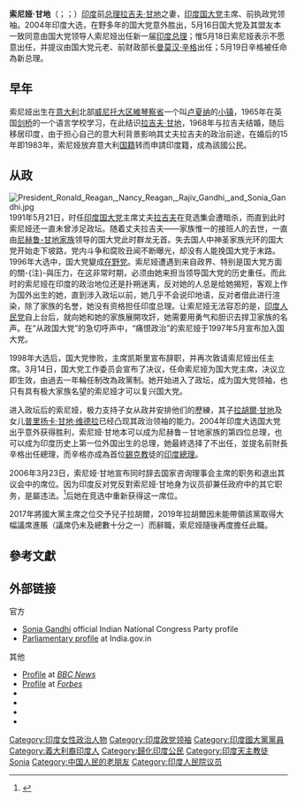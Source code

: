 {{noteTA
|T = zh-hans:索尼娅·甘地; zh-hant:桑妮雅·甘地;
|1 = zh-hans:索尼娅; zh-hant:桑妮雅;
}}

{{otheruses|subject=拉吉夫·甘地的妻子|other=其他「甘地」|甘地 (消歧義)}}

{{Infobox officeholder
|birth_name=Edvige Antonia Albina Màino
|name         = 索尼娅·甘地<br />Sonia Gandhi
|image        = Sonia_Gandhi_(cropped).jpg
|office       = [[印度国民大会党|印度国民大会党]]主席
|term_start   = 2019年8月10日
|term_end = 
|predecessor  = [[拉胡爾·甘地|拉胡爾·甘地]]
|successor    = 
|term_start1  = 1998年3月14日
|term_end1    = 2017年12月16日
|predecessor1 = Sitaram Kesri
|successor1   = [[拉胡爾·甘地|拉胡爾·甘地]]
|office2      = [[联合进步联盟|联合进步联盟]]主席
|term_start2  = 2004年5月6日
|term_end2    =
|predecessor2 = 首任
|successor2   = 
|office3      = [[人民院_(印度)|印度人民院]]議員
|term_start3  = 2004年5月17日
|term_end3    = 
|predecessor3 = Satish Sharma
|successor3   =
|term_start4  = 1999年10月10日
|term_end4    = 2004年5月17日
|predecessor4 = Sanjay Singh
|successor4   = [[拉胡爾·甘地|拉胡爾·甘地]]
|office5      = {{Link-en|國家顧問委員會|National Advisory Council}}主席
|term_start5   = 2010年3月29日
|term_end5     = 2014年5月25日
|predecessor5  = 復設（本人）
|successor5    = 職位再度廢除
|primeminister5= [[曼莫汉·辛格|曼莫汉·辛格]]
|term_start6  = 2004年6月4日
|term_end6    = 2006年3月23日
|predecessor6 = 首任
|successor6   = 職位廢除
|primeminister6= [[曼莫汉·辛格|曼莫汉·辛格]]
|office7      = {{le|反對黨領袖 (印度)|Leader of the Opposition (India)|反對黨領袖}}
|term_start7  = 1998年3月19日
|term_end7    = 2004年5月22日
|predecessor7 = Sharad Pawar
|successor7   = L. K. Advani
|birth_date   = {{birth date and age|1946|12|9|df=y}}
|birth_place  = {{ITA}}[[維琴察省|維琴察省]][[卢夏纳|卢夏纳]]
|death_date   = 
|death_place  = 
|party        = [[印度国民大会党|印度国民大会党]]
| citizenship = {{ITA}}{{small|（1946年－1983年）}}<br />{{IND}}{{small|（1983年至今）}}
|religion     = 
|alma mater   =   
|otherparty   = 
|spouse       = {{marriage|[[拉吉夫·甘地|拉吉夫·甘地]]|1969|1991|end=遇刺身亡}}
|children     = [[拉胡爾·甘地|拉胡爾·甘地]]<br />[[普里揚卡·甘地|普里揚卡·甘地]]
|residence    = {{IND}}[[新德里|新德里]][[人民大道_(新德里)|人民大道10號]]
| website     = {{URL|http://inc.in/organisation/our-president-smt-sonia-gandhi|Sonia Gandhi}}
}}

'''索尼娅·甘地'''（{{lang-hi|'''सोनिया गांधी'''}}；{{lang-en|'''Sonia Gandhi'''}}；{{bd|1946年|12月9日|catIdx=Gandhi}}）[[印度|印度]]前[[印度总理|总理]][[拉吉夫·甘地|拉吉夫·甘地]]之妻，[[印度国大党|印度国大党]]主席、前执政党领袖。2004年印度大选，在野多年的国大党意外胜出，5月16日国大党及其盟友本一致同意由国大党领导人索尼娅出任新一届[[印度总理|印度总理]]；惟5月18日索尼娅表示不愿意出任，并提议由国大党元老、前财政部长[[曼莫汉·辛格|曼莫汉·辛格]]出任；5月19日辛格被任命為新总理。

== 早年 ==
索尼娅出生在[[意大利|意大利]]北部[[威尼托大区|威尼托大区]][[維琴察省|維琴察省]]一个叫[[卢夏纳|卢夏纳]]的[[市镇_(意大利)|小镇]]，1965年在英国[[剑桥|剑桥]]的一个语言学校学习，在此结识[[拉吉夫·甘地|拉吉夫·甘地]]，1968年与拉吉夫结婚，随后移居印度，由于担心自己的意大利背景影响其丈夫拉吉夫的政治前途，在婚后的15年即1983年，索尼娅放弃意大利[[国籍|国籍]]转而申請印度籍，成為該國公民。

== 从政 ==
[[File:President_Ronald_Reagan,_Nancy_Reagan,_Rajiv_Gandhi,_and_Sonia_Gandhi.jpg|thumb]]
1991年5月21日，时任[[印度国大党|印度国大党]]主席丈夫[[拉吉夫·甘地|拉吉夫]]在竞选集会遭暗杀，而直到此时索尼娅还一直未曾涉足政坛。随着丈夫拉吉夫――家族惟一的接班人的去世，一直由[[尼赫鲁-甘地家族|尼赫鲁-甘地家族]]领导的国大党此时群龙无首。失去国人中神圣家族光环的国大党开始走下坡路，党内斗争和腐败丑闻不断曝光，却没有人能挽国大党于末路。1996年大选中，国大党變成[[在野党|在野党]]。索尼娅遭遇到来自政界、特别是国大党方面的關-{注}-與压力，在这非常时期，必须由她来担当领导国大党的历史重任。而此时的索尼娅在印度的政治地位还是扑朔迷离，反对她的人总是给她揭短，客观上作为国外出生的她，直到涉入政坛以前，她几乎不会说印地语，反对者借此进行渲染，除了家族的名誉，她没有资格担任印度总理。让索尼娅无法容忍的是，[[印度人民党|印度人民党]]自上台后，就向她和她的家族展開攻訐，她需要用勇气和胆识去捍卫家族的名声。在“从政国大党”的急切呼声中，“痛恨政治”的索尼娅于1997年5月宣布加入国大党。

1998年大选后，国大党惨败，主席凯斯里宣布辞职，并再次敦请索尼娅出任主席。3月14日，国大党工作委员会宣布了决议，任命索尼娅为国大党主席，决议立即生效，由過去一年輪任制改為政黨制。她开始进入了政坛，成为国大党领袖，也只有具有极大家族名望的索尼娅才可以复兴国大党。

进入政坛后的索尼娅，极力支持子女从政并安排他们的歷練，其子[[拉胡爾·甘地|拉胡爾·甘地]]及女儿[[普里扬卡·甘地·维德拉|普里扬卡·甘地·维德拉]]已经凸现其政治领袖的能力。2004年印度大选国大党出乎意外获得胜利，索尼娅·甘地本可以成为尼赫鲁－甘地家族的第四位总理，也可以成为印度历史上第一位外国出生的总理，她最終选择了不出任，並提名前財長辛格出任總理，而辛格亦成為首位[[錫克教|錫克教]]徒的[[印度總理|印度總理]]。

2006年3月23日，索尼娅·甘地宣布同时辞去国家咨询理事会主席的职务和退出其议会中的席位。因为印度反对党反對索尼娅·甘地身为议员卻兼任政府中的其它职务，是屬违法。<ref>{{Cite web |url=http://news.xinhuanet.com/world/2006-03/25/content_4343831.htm |title=澳报：索尼亚·甘地辞职背后的印度两大家族恩怨 |accessdate=2006-03-25 |archive-date=2011-05-01 |archive-url=https://web.archive.org/web/20110501181320/http://news.xinhuanet.com/world/2006-03/25/content_4343831.htm |dead-url=no }}</ref>后她在竞选中重新获得这一席位。

2017年將國大黨主席之位交予兒子拉胡爾，2019年拉胡爾因未能帶領該黨取得大幅議席進賬（議席仍未及總數十分之一）而辭職，索尼娅隨後再度擔任此職。

==參考文獻==
{{reflist}}

==外部链接==
; 官方
* [https://web.archive.org/web/20120116234052/http://www.congress.org.in/new/aicc-president-bio.php Sonia Gandhi] official Indian National Congress Party profile
* [http://india.gov.in/govt/loksabhampbiodata.php?mpcode=130 Parliamentary profile] {{Wayback|url=http://india.gov.in/govt/loksabhampbiodata.php?mpcode=130 |date=20121009173700 }} at India.gov.in

; 其他
{{Commons category|Sonia Gandhi}}
* [http://www.bbc.co.uk/news/world-south-asia-14418111 Profile] {{Wayback|url=http://www.bbc.co.uk/news/world-south-asia-14418111 |date=20191002233231 }} at ''[[BBC_News|BBC News]]''
* [http://www.forbes.com/profile/sonia-gandhi Profile]{{Wayback|url=http://www.forbes.com/profile/sonia-gandhi |date=20101106203529 }} at ''[[Forbes|Forbes]]''
* {{NYTtopic|people/g/sonia_gandhi}}
* {{Guardiantopic|world/sonia-gandhi}}
* {{IMDb name|1385114}}
* {{Worldcat id|id=lccn-nr90-12454}}

{{Authority control}}
{{DEFAULTSORT:Gandhi, Sonia}}
[[Category:印度女性政治人物|Category:印度女性政治人物]]
[[Category:印度政党领袖|Category:印度政党领袖]]
[[Category:印度國大黨黨員|Category:印度國大黨黨員]]
[[Category:義大利裔印度人|Category:義大利裔印度人]]
[[Category:歸化印度公民|Category:歸化印度公民]]
[[Category:印度天主教徒|Category:印度天主教徒]]
[[Category:尼赫魯-甘地家族|Sonia]]
[[Category:中国人民的老朋友|Category:中国人民的老朋友]]
[[Category:印度人民院议员|Category:印度人民院议员]]
